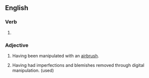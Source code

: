 {{also|air-brushed}}

==English==

===Verb===
{{head|en|verb form}}

# {{en-past of|airbrush}}

===Adjective===
{{en-adj}}

# Having been manipulated with an [[airbrush]].
# {{lb|en|by extension}} Having had imperfections and blemishes removed through digital manipulation. (used)